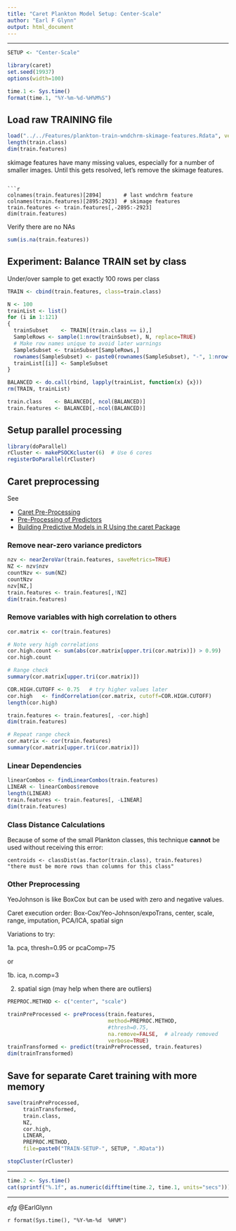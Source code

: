 ```yaml
---
title: "Caret Plankton Model Setup: Center-Scale"
author: "Earl F Glynn"
output: html_document
---
```


*****

```r
SETUP <- "Center-Scale"
```

```r
library(caret)
set.seed(19937)
options(width=100)
```

```r
time.1 <- Sys.time()
format(time.1, "%Y-%m-%d-%H%M%S")
```

## Load raw TRAINING file

```r
load("../../Features/plankton-train-wndchrm-skimage-features.Rdata", verbose=TRUE)
length(train.class)
dim(train.features)
```

skimage features have many missing values, especially for a number of smaller images.  Until this gets resolved, let's remove the skimage features.
```

```r
colnames(train.features)[2894]       # last wndchrm feature
colnames(train.features)[2895:2923]  # skimage features
train.features <- train.features[,-2895:-2923]
dim(train.features)
```

Verify there are no NAs
```r
sum(is.na(train.features))
```

## Experiment:  Balance TRAIN set by class

Under/over sample to get exactly 100 rows per class

```r
TRAIN <- cbind(train.features, class=train.class)

N <- 100
trainList <- list()
for (i in 1:121)
{
  trainSubset    <- TRAIN[(train.class == i),]  
  SampleRows <- sample(1:nrow(trainSubset), N, replace=TRUE)
  # Make row names unique to avoid later warnings
  SampleSubset <- trainSubset[SampleRows,]
  rownames(SampleSubset) <- paste0(rownames(SampleSubset), "-", 1:nrow(SampleSubset))
  trainList[[i]] <- SampleSubset
}

BALANCED <- do.call(rbind, lapply(trainList, function(x) {x}))
rm(TRAIN, trainList)

train.class    <- BALANCED[, ncol(BALANCED)]
train.features <- BALANCED[,-ncol(BALANCED)]
```

## Setup parallel processing

```r
library(doParallel)
rCluster <- makePSOCKcluster(6)  # Use 6 cores
registerDoParallel(rCluster)
```

## Caret preprocessing

See 

* [Caret Pre-Processing](http://caret.r-forge.r-project.org/preprocess.html)
* [Pre-Processing of Predictors](http://www.inside-r.org/node/86978)
* [Building Predictive Models in R Using the caret Package](http://www.jstatsoft.org/v28/i05/paper)

### Remove near-zero variance predictors

```r
nzv <- nearZeroVar(train.features, saveMetrics=TRUE)
NZ <- nzv$nzv
countNzv <- sum(NZ)
countNzv
nzv[NZ,]
train.features <- train.features[,!NZ]
dim(train.features)
```

### Remove variables with high correlation to others

```r
cor.matrix <- cor(train.features)

# Note very high correlations
cor.high.count <- sum(abs(cor.matrix[upper.tri(cor.matrix)]) > 0.99)
cor.high.count

# Range check
summary(cor.matrix[upper.tri(cor.matrix)])

COR.HIGH.CUTOFF <- 0.75   # try higher values later
cor.high   <- findCorrelation(cor.matrix, cutoff=COR.HIGH.CUTOFF)
length(cor.high)

train.features <- train.features[, -cor.high]
dim(train.features)

# Repeat range check
cor.matrix <- cor(train.features)
summary(cor.matrix[upper.tri(cor.matrix)])
```

### Linear Dependencies
```r
linearCombos <- findLinearCombos(train.features)
LINEAR <- linearCombos$remove
length(LINEAR)
train.features <- train.features[, -LINEAR]
dim(train.features)
```

### Class Distance Calculations

Because of some of the small Plankton classes, this technique **cannot** be used without receiving this error:  

```
centroids <- classDist(as.factor(train.class), train.features)
"there must be more rows than columns for this class"
```

### Other Preprocessing

YeoJohnson is like BoxCox but can be used with zero and negative values.

Caret execution order:  Box-Cox/Yeo-Johnson/expoTrans, center, scale, range, imputation,
                        PCA/ICA, spatial sign
                        
Variations to try:  

1a. pca, thresh=0.95 or pcaComp=75

or

1b. ica, n.comp=3

2. spatial sign  (may help when there are outliers)                      

```r
PREPROC.METHOD <- c("center", "scale")

trainPreProcessed <- preProcess(train.features, 
                                method=PREPROC.METHOD,
                                #thresh=0.75,
                                na.remove=FALSE,  # already removed
                                verbose=TRUE)
trainTransformed <- predict(trainPreProcessed, train.features)
dim(trainTransformed)
```

## Save for separate Caret training with more memory

```r
save(trainPreProcessed, 
     trainTransformed, 
     train.class, 
     NZ,
     cor.high,
     LINEAR,
     PREPROC.METHOD,
     file=paste0("TRAIN-SETUP-", SETUP, ".RData"))
```


```r
stopCluster(rCluster)
```

*****

```r
time.2 <- Sys.time()
cat(sprintf("%.1f", as.numeric(difftime(time.2, time.1, units="secs"))), " secs\n")
```

*****

*efg* @EarlGlynn

`r format(Sys.time(), "%Y-%m-%d  %H%M")`
